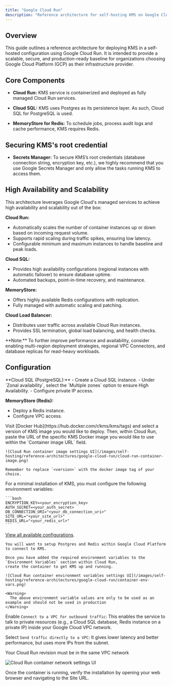 ```yaml
---
title: "Google Cloud Run"
description: "Reference architecture for self-hosting KMS on Google Cloud Run."
---
```


## Overview
This guide outlines a reference architecture for deploying KMS in a self-hosted configuration using Google Cloud Run. 
It is intended to provide a scalable, secure, and production-ready baseline for organizations choosing Google Cloud Platform (GCP) as their infrastructure provider.

## Core Components

- **Cloud Run:** KMS service is containerized and deployed as fully managed Cloud Run services.

- **Cloud SQL:** KMS uses Postgres as its persistence layer. As such, Cloud SQL for PostgreSQL is used.

- **MemoryStore for Redis:** To schedule jobs, process audit logs and cache  performance, KMS requires Redis.

## Securing KMS's root credential

- **Secrets Manager:** To secure KMS’s root credentials (database connection string, encryption key, etc.), 
we highly recommend that you use Google Secrets Manager and only allow the tasks running KMS to access them.

## High Availability and Scalability

This architecture leverages Google Cloud's managed services to achieve high availability and scalability out of the box:

**Cloud Run:**

- Automatically scales the number of container instances up or down based on incoming request volume.
- Supports rapid scaling during traffic spikes, ensuring low latency.
- Configurable minimum and maximum instances to handle baseline and peak loads.

**Cloud SQL:**

- Provides high availability configurations (regional instances with automatic failover) to ensure database uptime.
- Automated backups, point-in-time recovery, and maintenance.

**MemoryStore:**

- Offers highly available Redis configurations with replication.
- Fully managed with automatic scaling and patching.

**Cloud Load Balancer:**

- Distributes user traffic across available Cloud Run instances.
- Provides SSL termination, global load balancing, and health checks.

<Info>
  **Note:** To further improve performance and availability, consider enabling multi-region deployment strategies,
   regional VPC Connectors, and database replicas for read-heavy workloads.
</Info>

## Configuration

<Steps>
  <Step title="Provision Core Infrastructure">
  **Cloud SQL (PostgreSQL):**
  - Create a Cloud SQL instance.
    - Under `Zonal availability`, select the `Multiple zones` option to ensure High Availability.
  - Configure private IP access.

  **MemoryStore (Redis):**
  - Deploy a Redis instance.
  - Configure VPC access.

  </Step>
  <Step title="Get the KMS Docker image">
    Visit [Docker Hub](https://hub.docker.com/r/kms/kms/tags) and select a version of KMS image you would like to deploy.
    Then, within Cloud Run, paste the URL of the specific KMS Docker image you would like to use within the `Container image URL` field.

    ![Cloud Run container image settings UI](/images/self-hosting/reference-architectures/google-cloud-run/cloud-run-container-image.png)
    
    Remember to replace `<version>` with the docker image tag of your choice.
  </Step>
  <Step title="Set the environment variables">
    For a minimal installation of KMS, you must configure the following environment variables:

    ```bash
    ENCRYPTION_KEY=<your_encryption_key>
    AUTH_SECRET=<your_auth_secret>
    DB_CONNECTION_URI="<your_db_connection_uri>"
    SITE_URL="<your_site_url>"
    REDIS_URL="<your_redis_url>"
    ```
  [View all available configurations](/self-hosting/configuration/envars).

    You will want to setup Postgres and Redis within Google Cloud Platform to connect to KMS.

    Once you have added the required environment variables to the `Environment Variables` section within Cloud Run, 
    create the container to get KMS up and running.

    ![Cloud Run container environment variables settings UI](/images/self-hosting/reference-architectures/google-cloud-run/container-env-vars.png)

    <Warning>
      The above environment variable values are only to be used as an example and should not be used in production 
    </Warning>

  </Step>
  <Step title="Network Configuration">

  Enable `Connect to a VPC for outbound traffic`: This enables the service to talk to private resources (e.g., a Cloud SQL database, Redis instance on a private IP) inside your Google Cloud VPC network.

  Select `Send traffic directly to a VPC`: It gives lower latency and better performance, but uses more IPs from the subnet.

  <Info> 
    Your Cloud Run revision must be in the same VPC network
  </Info>

  ![Cloud Run container network settings UI](/images/self-hosting/reference-architectures/google-cloud-run/container-network-configuration.png)
  
  Once the container is running, verify the installation by opening your web browser and navigating to the Site URL.
  
  </Step>
</Steps>